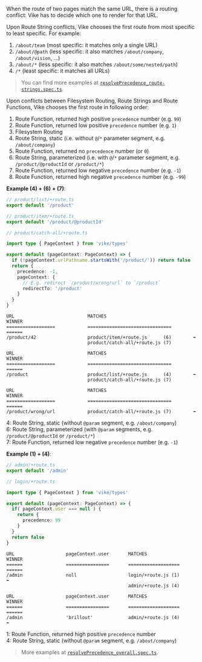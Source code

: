 
When the route of two pages match the same URL, there is a routing conflict: Vike has to decide which one to render for that URL.

Upon Route String conflicts, Vike chooses the first route from most specific to least specific. For example:

1. `/about/team` (most specific: it matches only a single URL)
1. `/about/@path` (less specific: it also matches `/about/company`, `/about/vision`, ...)
1. `/about/*` (less specific: it also matches `/about/some/nested/path`)
1. `/*` (least specific: it matches all URLs)

> You can find more examples at [`resolvePrecedence_route-strings.spec.ts`](https://github.com/vikejs/vike/blob/main/packages/vike/shared/route/resolvePrecedence/resolvePrecedence_route-strings.spec.ts).

Upon conflicts between Filesystem Routing, Route Strings and Route Functions, Vike chooses the first route in following order:

1. Route Function, returned high positive `precedence` number (e.g. `99`)
1. Route Function, returned low positive `precedence` number (e.g. `1`)
1. Filesystem Routing
1. Route String, static (i.e. without `@`/`*` parameter segment, e.g. `/about/company`)
1. Route Function, returned no `precedence` number (or `0`)
1. Route String, parameterized (i.e. with `@`/`*` parameter segment, e.g. `/product/@productId` or `/product/*`)
1. Route Function, returned low negative `precedence` number (e.g. `-1`)
1. Route Function, returned high negative `precedence` number (e.g. `-99`)

**Example (4) + (6) + (7)**:

```ts
// product/list/+route.ts
export default '/product'
```

```ts
// product/item/+route.ts
export default '/product/@productId'
```

```ts
// product/catch-all/+route.ts

import type { PageContext } from 'vike/types'

export default (pageContext: PageContext) => {
  if (!pageContext.urlPathname.startsWith('/product/')) return false
  return {
    precedence: -1,
    pageContext: {
      // E.g. redirect `/product/wrong/url` to `/product`
      redirectTo: '/product'
    }
  }
}
```

```
URL                           MATCHES                                WINNER
==================            ===============================        ======
/product/42                   product/item/+route.js      (6)        ⬅️
                              product/catch-all/+route.js (7)
```

```
URL                           MATCHES                                WINNER
==================            ===============================        ======
/product                      product/list/+route.js      (4)        ⬅️
                              product/catch-all/+route.js (7)
```

```
URL                           MATCHES                                WINNER
==================            ===============================        ======
/product/wrong/url            product/catch-all/+route.js (7)        ⬅️
```

4: Route String, static (without `@param` segment, e.g. `/about/company`)  
6: Route String, parameterized (with `@param` segments, e.g. `/product/@productId` or `/product/*`)  
7: Route Function, returned low negative `precedence` number (e.g. `-1`)  

**Example (1) + (4)**:

```ts
// admin/+route.ts
export default '/admin'
```

```ts
// login/+route.ts

import type { PageContext } from 'vike/types'

export default (pageContext: PageContext) => {
  if( pageContext.user === null ) {
    return {
      precedence: 99
    }
  }
  return false
}
```

```
URL                   pageContext.user       MATCHES                   WINNER
======                ================       ===================       ======
/admin                null                   login/+route.js (1)       ⬅️
                                             admin/+route.js (4)
```

```
URL                   pageContext.user       MATCHES                   WINNER
======                ================       ===================       ======
/admin                'brillout'             admin/+route.js (4)       ⬅️
```

1: Route Function, returned high positive `precedence` number  
4: Route String, static (without `@param` segment, e.g. `/about/company`)  

> More examples at [`resolvePrecedence_overall.spec.ts`](https://github.com/vikejs/vike/blob/main/packages/vike/shared/route/resolvePrecedence/resolvePrecedence_overall.spec.ts).
